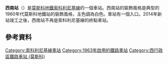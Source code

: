 {{NoteTA |G1=Transport |G2=Railway}}
{{Infobox station 
|name          = 西南
|native_name   = Юго-Западная
|native_name_lang=ru
|type          = [[莫斯科地鐵|莫斯科地鐵]]車站
|image         = Ugo-zapadnaya3.jpg
|image_size    = 
|image_caption = 
|address       = [[西行政區_(莫斯科)|西行政區]]{{link-en|特羅帕廖沃-尼庫林諾區|Troparyovo-Nikulino District}}
|borough       = [[莫斯科|莫斯科]]
|country       = [[俄羅斯|俄羅斯]]
|coordinates   = {{coord|55.6637|37.4833|display=inline,title}}
|line          = {{MOSMETRO-bull|1|text=1}}
|other         = '''[[巴士|巴士]]'''：м16、66、196、219、226、227、250、261、281、329、330、343、361、374、404、461、485、518、520、610、611、630、642、667、688、699、707、718、752、785к、877、890、950、т34、н11
|structure     = {{link-en|淺層列柱車站|Shallow column station|淺層列柱}}三拱門車站
|platform      = 1個[[島式月台|島式月台]]
|depth         = {{convert|8|m}}
|levels        = 1層
|tracks        = 2條
|parking       = 無
|opened        = {{start date and age|df=yes|1963|12|30}}
|closed        = 
|rebuilt       = 
|ADA           = 
|code          = 019
|owned         = 莫斯科地鐵
|former        =
|passengers    = 
|pass_year     = 
|pass_percent  = 
|pass_system   = 
|mpassengers   = 
|services      = 
|map_type      = Moscow Ring Road
|AlternativeMap= Moscow map MKAD grayscale.png
|map_overlay   = Moscow map MKAD metro line.svg
|map_caption   = 
|route_map     = 
|map_state     = collapsed
}}
'''西南站'''（{{lang-rus|Ю́го-За́падная|Yugo-Zapadnaya}}）是[[莫斯科地鐵|莫斯科地鐵]][[索科利尼基線|索科利尼基線]]的一個車站。西南站的裝飾風格是典型的1960年代莫斯科地鐵站的裝飾風格，主色調為白色。車站有一個入口。2014年新站竣工之後，西南站不再是索科利尼基線的終點車站。

==參考資料==
{{reflist}}
{{索科利尼基線}}
[[Category:索科利尼基線車站|Category:索科利尼基線車站]]
[[Category:1963年啟用的鐵路車站|Category:1963年啟用的鐵路車站]]
[[Category:西行政區鐵路車站_(莫斯科)|Category:西行政區鐵路車站 (莫斯科)]]